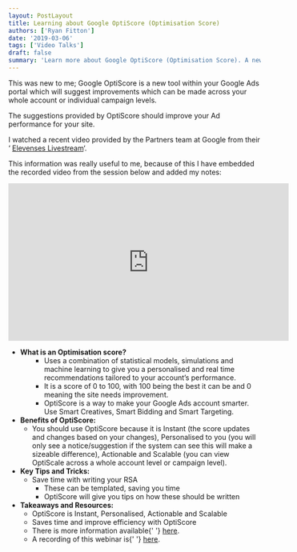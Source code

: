 ```yaml
---
layout: PostLayout
title: Learning about Google OptiScore (Optimisation Score)
authors: ['Ryan Fitton']
date: '2019-03-06'
tags: ['Video Talks']
draft: false
summary: 'Learn more about Google OptiScore (Optimisation Score). A new tool within Google Ads to suggest improvements that can be made to your Ad campaigns.'
---
```


<p>
  This was new to me; Google OptiScore is a new tool within your Google Ads portal which will
  suggest improvements which can be made across your whole account or individual campaign levels.
</p>
<p>The suggestions provided by OptiScore should improve your Ad performance for your site.</p>
<p>
  I watched a recent video provided by the Partners team at Google from their &#8216;
  <a href="https://events.withgoogle.com/elevenses/">Elevenses Livestream</a>&#8216;.
</p>
<p>
  This information was really useful to me, because of this I have embedded the recorded video from
  the session below and added my notes:
</p>
<p>
  <iframe
    src="https://www.youtube.com/embed/hwf8aUz5rnY"
    width="560"
    height="315"
    frameborder="0"
    allowfullscreen="allowfullscreen"
  ></iframe>
</p>
<ul>
  <li>
    <strong>What is an Optimisation score?</strong>
    <ul>
      <li style="list-style-type: none;">
        <ul>
          <li>
            Uses a combination of statistical models, simulations and machine learning to give you a
            personalised and real time recommendations tailored to your account’s performance.
          </li>
          <li>
            It is a score of 0 to 100, with 100 being the best it can be and 0 meaning the site
            needs improvement.
          </li>
          <li>
            OptiScore is a way to make your Google Ads account smarter. Use Smart Creatives, Smart
            Bidding and Smart Targeting.
          </li>
        </ul>
      </li>
    </ul>
  </li>
  <li>
    <strong>Benefits of OptiScore:</strong>
    <ul>
      <li>
        You should use OptiScore because it is Instant (the score updates and changes based on your
        changes), Personalised to you (you will only see a notice/suggestion if the system can see
        this will make a sizeable difference), Actionable and Scalable (you can view OptiScale
        across a whole account level or campaign level).
      </li>
    </ul>
  </li>
  <li>
    <strong>Key Tips and Tricks:</strong>
    <ul>
      <li>
        Save time with writing your RSA
        <ul>
          <li>These can be templated, saving you time</li>
          <li>OptiScore will give you tips on how these should be written</li>
        </ul>
      </li>
    </ul>
  </li>
  <li>
    <strong>Takeaways and Resources:</strong>
    <ul>
      <li>OptiScore is Instant, Personalised, Actionable and Scalable</li>
      <li>Saves time and improve efficiency with OptiScore</li>
      <li>
        There is more information available{' '}
        <a href="https://support.google.com/google-ads/answer/9061546">here</a>.
      </li>
      <li>
        A recording of this webinar is{' '}
        <a href="https://www.youtube.com/watch?v=hwf8aUz5rnY&amp;feature=youtu.be">here</a>.
      </li>
    </ul>
  </li>
</ul>
<p>&nbsp;</p>
